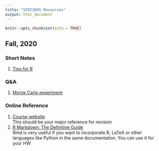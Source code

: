 ```yaml
---
title: "STAT3005 Resources"
output: html_document
---
```


```r
knitr::opts_chunk$set(echo = TRUE)
```

## Fall, 2020

### Short Notes
1. [Tips for R](2020F/SN-Tips-for-R.html)  

### Q&A
1. [Monte Carlo experiment](2020F/QA-MC-Experiment.html)  

### Online Reference
1. [Course website](https://sites.google.com/site/kwchankeith/teaching/s3005-2021Fall)  
This should be your major reference for revision  
2. [R Markdown: The Definitive Guide](https://bookdown.org/yihui/rmarkdown/)  
Rmd is very useful if you want to incorporate R, LaTeX or other languages like Python in the same documentation. You can use it for your HW  